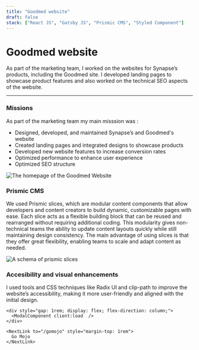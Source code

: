 ```yaml
---
title: "Goodmed website"
draft: false
stack: ["React JS", "Gatsby JS", "Prismic CMS", "Styled Component"]
---
```




<h1 data-animate style="--stagger: 2">Goodmed website</h1>

<p class="intro" data-animate style="--stagger: 2">As part of the marketing team, I worked on the websites for Synapse’s
products, including the Goodmed site. I developed landing pages to showcase
product features and also worked on the technical SEO aspects of the website.</p>
<Tags tags={frontmatter.stack} />
<hr data-animate style="--stagger: 2" />

<div class="container" data-animate style="--stagger: 3">

<section>
<h3>Missions</h3>
<p>As part of the marketing team my main misssion was :</p>
<ul class="list-style-active">
  <li>Designed, developed, and maintained Synapse’s and Goodmed's website</li>
  <li>Created landing pages and integrated designs to showcase products</li>
  <li>Developed new website features to increase conversion rates</li>
  <li>Optimized performance to enhance user experience</li>
  <li>Optimized SEO structure</li>
</ul>
<Card caption="The homepage of the Goodmed Website">
  <div class="card-wrapper">
      <Image
          src={goodmedWebsite}
          class="img-shadow"
          alt="The homepage of the Goodmed Website"
      />
  </div>
</Card>
  </section>
  <section>
    <h3>Prismic CMS</h3>
    <p>We used Prismic slices, which are modular content components that allow developers and content creators to build dynamic, customizable pages with ease.
      Each slice acts as a flexible building block that can be reused and rearranged without requiring additional coding. This modularity gives non-technical teams the ability to update content layouts quickly while still maintaining design consistency.
      The main advantage of using slices is that they offer great flexibility, enabling teams to scale and adapt content as needed.</p>
    <Card caption="A schema of prismic slices">
      <div class="card-wrapper">
        <Image
          src={prismicSlice}
          class="img-shadow"
          alt="A schema of prismic slices"
        />
      </div>
    </Card>

  </section>

  <section>
    <h3>Accesibility and visual enhancements</h3>
    <p>I used tools and CSS techniques like Radix UI and clip-path to improve the website’s accessibility, making it more user-friendly and aligned with the initial design.</p>

    <div style="gap: 1rem; display: flex; flex-direction: column;">
      <ModalComponent client:load  />
    </div>

    <NextLink to="/gomojo" style="margin-top: 1rem">
      Go Mojo
    </NextLink>

  </section>
</div>
